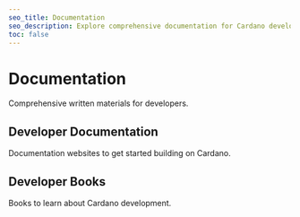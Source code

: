 ```yaml
---
seo_title: Documentation
seo_description: Explore comprehensive documentation for Cardano developers. Find top books on eUTXO, smart contracts, Aiken, and more. Build on Cardano today.
toc: false
---
```



# Documentation

Comprehensive written materials for developers.

## Developer Documentation

Documentation websites to get started building on Cardano.

<DefaultDataTable projects={builders} filterBy="dev_documentation" />

## Developer Books

Books to learn about Cardano development.

<DefaultDataTable projects={builders} filterBy="dev_book" />
